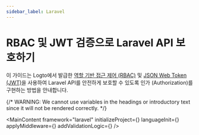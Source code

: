 ```yaml
---
sidebar_label: Laravel
---
```




# RBAC 및 JWT 검증으로 Laravel API 보호하기

이 가이드는 Logto에서 발급한 [역할 기반 접근 제어 (RBAC)](/authorization/role-based-access-control) 및 [JSON Web Token (JWT)](https://auth.wiki/jwt)을 사용하여 Laravel API를 안전하게 보호할 수 있도록 인가 (Authorization)를 구현하는 방법을 안내합니다.

{/* WARNING: We cannot use variables in the headings or introductory text since it will not be rendered correctly. */}

<MainContent
  framework="laravel"
  initializeProject={<InitProject />}
  languageInit={<Init />}
  applyMiddleware={<ApplyMiddleware />}
  addValidationLogic={<AddValidationLogic framework="laravel" />}
/>
